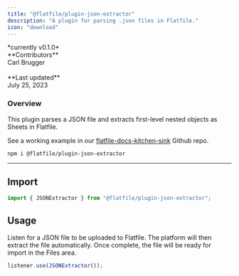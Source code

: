 ```yaml
---
title: "@flatfile/plugin-json-extractor"
description: "A plugin for parsing .json files in Flatfile."
icon: "download"
---
```


<CardGroup cols={1}>
  <Card
    title="@flatfile/plugin-json-extractor"
    href="https://github.com/FlatFilers/flatfile-plugins/tree/main/plugins/json-extractor"
    icon="github"
  >
    *currently v0.1.0*
    <br />
    **Contributors**
    <br />
    Carl Brugger
    <br />
    <br />
    **Last updated**
    <br />
    July 25, 2023
  </Card>
</CardGroup>

### Overview

This plugin parses a JSON file and extracts first-level nested objects as Sheets in Flatfile.

See a working example in our [flatfile-docs-kitchen-sink](https://github.com/FlatFilers/flatfile-docs-kitchen-sink/blob/main/typescript/extractors/index.ts) Github repo.

```SSH Install
npm i @flatfile/plugin-json-extractor
```

---

## Import

```js
import { JSONExtractor } from "@flatfile/plugin-json-extractor";
```

## Usage

Listen for a JSON file to be uploaded to Flatfile. The platform will then extract the file automatically. Once complete, the file will be ready for import in the Files area.

```js
listener.use(JSONExtractor());
```
